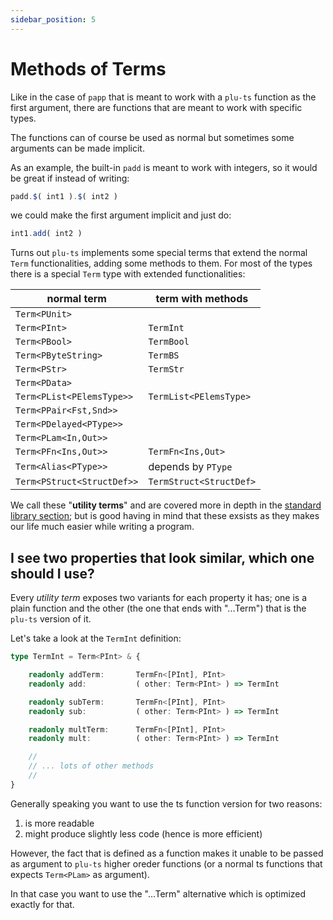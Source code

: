 ```yaml
---
sidebar_position: 5
---
```


# Methods of Terms

Like in the case of `papp` that is meant to work with a `plu-ts` function as the first argument, there are functions that are meant to work with specific types.

The functions can of course be used as normal but sometimes some arguments can be made implicit.

As an example, the built-in `padd` is meant to work with integers, so it would be great if instead of writing:

```ts
padd.$( int1 ).$( int2 )
```
we could make the first argument implicit and just do:

```ts
int1.add( int2 )
```

Turns out `plu-ts` implements some special terms that extend the normal `Term` functionalities, adding some methods to them. For most of the types there is a special `Term` type with extended functionalities:

normal term                 | term with methods
----------------------------|--------------------
`Term<PUnit>`               |
`Term<PInt>`                | `TermInt`
`Term<PBool>`               | `TermBool`
`Term<PByteString>`         | `TermBS`
`Term<PStr>`                | `TermStr`
`Term<PData>`               |
`Term<PList<PElemsType>>`   | `TermList<PElemsType>`
`Term<PPair<Fst,Snd>>`      |
`Term<PDelayed<PType>>`     |
`Term<PLam<In,Out>>`        |
`Term<PFn<Ins,Out>>`        | `TermFn<Ins,Out>`
`Term<Alias<PType>>`        | depends by `PType`
`Term<PStruct<StructDef>>`  | `TermStruct<StructDef>`

We call these "**utility terms**" and are covered more in depth in the [standard library section](../../category/stdlib); but is good having in mind that these exsists as they makes our life much easier while writing a program.

## I see two properties that look similar, which one should I use?

Every _utility term_ exposes two variants for each property it has; one is a plain function and the other (the one that ends with "...Term") that is the `plu-ts` version of it.

Let's take a look at the `TermInt` definition:

```ts
type TermInt = Term<PInt> & {

    readonly addTerm:       TermFn<[PInt], PInt>
    readonly add:           ( other: Term<PInt> ) => TermInt

    readonly subTerm:       TermFn<[PInt], PInt>
    readonly sub:           ( other: Term<PInt> ) => TermInt

    readonly multTerm:      TermFn<[PInt], PInt>
    readonly mult:          ( other: Term<PInt> ) => TermInt

    // 
    // ... lots of other methods
    // 
}
``` 

Generally speaking you want to use the ts function version for two reasons:
1) is more readable
2) might produce slightly less code (hence is more efficient)

However, the fact that is defined as a function makes it unable to be passed as argument to `plu-ts` higher oreder functions (or a normal ts functions that expects `Term<PLam>` as argument).

In that case you want to use the "...Term" alternative which is optimized exactly for that.